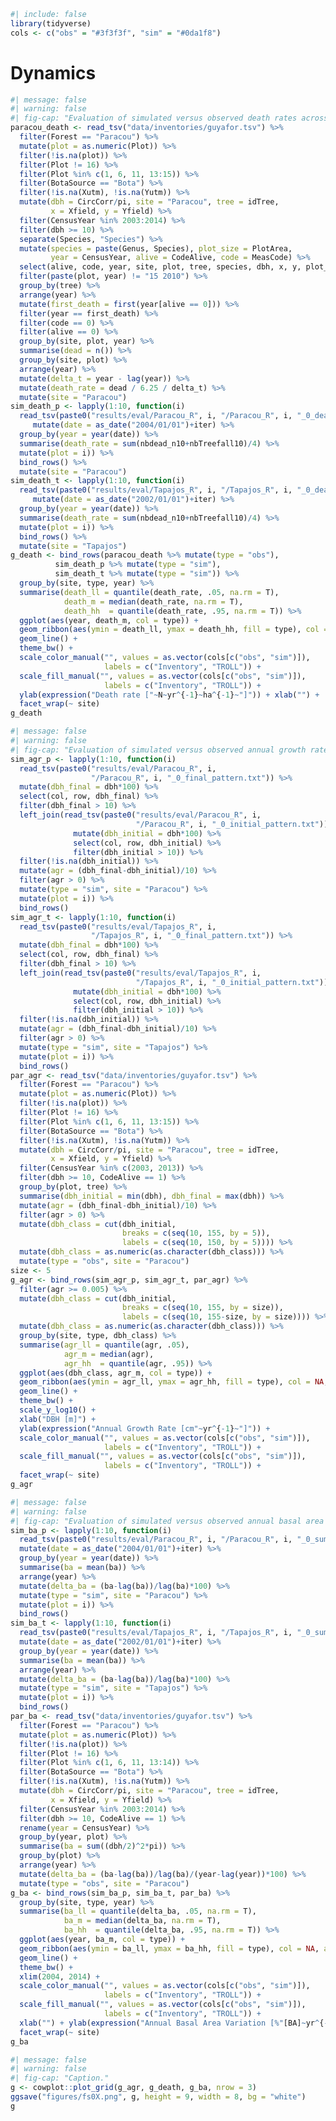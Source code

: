 ```r
#| include: false 
library(tidyverse) 
cols <- c("obs" = "#3f3f3f", "sim" = "#0da1f8")
```

# Dynamics

```r
#| message: false
#| warning: false
#| fig-cap: "Evaluation of simulated versus observed death rates across 10-years in Paracou."
paracou_death <- read_tsv("data/inventories/guyafor.tsv") %>% 
  filter(Forest == "Paracou") %>% 
  mutate(plot = as.numeric(Plot)) %>% 
  filter(!is.na(plot)) %>% 
  filter(Plot != 16) %>% 
  filter(Plot %in% c(1, 6, 11, 13:15)) %>% 
  filter(BotaSource == "Bota") %>% 
  filter(!is.na(Xutm), !is.na(Yutm)) %>% 
  mutate(dbh = CircCorr/pi, site = "Paracou", tree = idTree,
         x = Xfield, y = Yfield) %>% 
  filter(CensusYear %in% 2003:2014) %>% 
  filter(dbh >= 10) %>% 
  separate(Species, "Species") %>% 
  mutate(species = paste(Genus, Species), plot_size = PlotArea, 
         year = CensusYear, alive = CodeAlive, code = MeasCode) %>% 
  select(alive, code, year, site, plot, tree, species, dbh, x, y, plot_size) %>% 
  filter(paste(plot, year) != "15 2010") %>% 
  group_by(tree) %>% 
  arrange(year) %>% 
  mutate(first_death = first(year[alive == 0])) %>% 
  filter(year == first_death) %>% 
  filter(code == 0) %>% 
  filter(alive == 0) %>% 
  group_by(site, plot, year) %>% 
  summarise(dead = n()) %>% 
  group_by(site, plot) %>% 
  arrange(year) %>% 
  mutate(delta_t = year - lag(year)) %>% 
  mutate(death_rate = dead / 6.25 / delta_t) %>% 
  mutate(site = "Paracou")
sim_death_p <- lapply(1:10, function(i)
  read_tsv(paste0("results/eval/Paracou_R", i, "/Paracou_R", i, "_0_death.txt")) %>% 
     mutate(date = as_date("2004/01/01")+iter) %>% 
  group_by(year = year(date)) %>% 
  summarise(death_rate = sum(nbdead_n10+nbTreefall10)/4) %>% 
  mutate(plot = i)) %>% 
  bind_rows() %>% 
  mutate(site = "Paracou")
sim_death_t <- lapply(1:10, function(i)
  read_tsv(paste0("results/eval/Tapajos_R", i, "/Tapajos_R", i, "_0_death.txt")) %>% 
     mutate(date = as_date("2002/01/01")+iter) %>% 
  group_by(year = year(date)) %>% 
  summarise(death_rate = sum(nbdead_n10+nbTreefall10)/4) %>% 
  mutate(plot = i)) %>% 
  bind_rows() %>% 
  mutate(site = "Tapajos")
g_death <- bind_rows(paracou_death %>% mutate(type = "obs"),
          sim_death_p %>% mutate(type = "sim"),
          sim_death_t %>% mutate(type = "sim")) %>% 
  group_by(site, type, year) %>% 
  summarise(death_ll = quantile(death_rate, .05, na.rm = T),
            death_m = median(death_rate, na.rm = T),  
            death_hh  = quantile(death_rate, .95, na.rm = T)) %>% 
  ggplot(aes(year, death_m, col = type)) +
  geom_ribbon(aes(ymin = death_ll, ymax = death_hh, fill = type), col = NA, alpha = 0.2) +
  geom_line() +
  theme_bw() +
  scale_color_manual("", values = as.vector(cols[c("obs", "sim")]), 
                     labels = c("Inventory", "TROLL")) +
  scale_fill_manual("", values = as.vector(cols[c("obs", "sim")]), 
                     labels = c("Inventory", "TROLL")) +
  ylab(expression("Death rate ["~N~yr^{-1}~ha^{-1}~"]")) + xlab("") +
  facet_wrap(~ site)
g_death
```

```r
#| message: false
#| warning: false
#| fig-cap: "Evaluation of simulated versus observed annual growth rates across 10-years dependent on tree original diameter in Paracou."
sim_agr_p <- lapply(1:10, function(i)
  read_tsv(paste0("results/eval/Paracou_R", i, 
                  "/Paracou_R", i, "_0_final_pattern.txt")) %>% 
  mutate(dbh_final = dbh*100) %>% 
  select(col, row, dbh_final) %>% 
  filter(dbh_final > 10) %>% 
  left_join(read_tsv(paste0("results/eval/Paracou_R", i, 
                            "/Paracou_R", i, "_0_initial_pattern.txt")) %>% 
              mutate(dbh_initial = dbh*100) %>% 
              select(col, row, dbh_initial) %>% 
              filter(dbh_initial > 10)) %>% 
  filter(!is.na(dbh_initial)) %>% 
  mutate(agr = (dbh_final-dbh_initial)/10) %>% 
  filter(agr > 0) %>% 
  mutate(type = "sim", site = "Paracou") %>% 
  mutate(plot = i)) %>% 
  bind_rows()
sim_agr_t <- lapply(1:10, function(i)
  read_tsv(paste0("results/eval/Tapajos_R", i, 
                  "/Tapajos_R", i, "_0_final_pattern.txt")) %>% 
  mutate(dbh_final = dbh*100) %>% 
  select(col, row, dbh_final) %>% 
  filter(dbh_final > 10) %>% 
  left_join(read_tsv(paste0("results/eval/Tapajos_R", i, 
                            "/Tapajos_R", i, "_0_initial_pattern.txt")) %>% 
              mutate(dbh_initial = dbh*100) %>% 
              select(col, row, dbh_initial) %>% 
              filter(dbh_initial > 10)) %>% 
  filter(!is.na(dbh_initial)) %>% 
  mutate(agr = (dbh_final-dbh_initial)/10) %>% 
  filter(agr > 0) %>% 
  mutate(type = "sim", site = "Tapajos") %>% 
  mutate(plot = i)) %>% 
  bind_rows()
par_agr <- read_tsv("data/inventories/guyafor.tsv") %>% 
  filter(Forest == "Paracou") %>% 
  mutate(plot = as.numeric(Plot)) %>% 
  filter(!is.na(plot)) %>% 
  filter(Plot != 16) %>% 
  filter(Plot %in% c(1, 6, 11, 13:15)) %>% 
  filter(BotaSource == "Bota") %>% 
  filter(!is.na(Xutm), !is.na(Yutm)) %>% 
  mutate(dbh = CircCorr/pi, site = "Paracou", tree = idTree,
         x = Xfield, y = Yfield) %>% 
  filter(CensusYear %in% c(2003, 2013)) %>% 
  filter(dbh >= 10, CodeAlive == 1) %>% 
  group_by(plot, tree) %>% 
  summarise(dbh_initial = min(dbh), dbh_final = max(dbh)) %>% 
  mutate(agr = (dbh_final-dbh_initial)/10) %>% 
  filter(agr > 0) %>% 
  mutate(dbh_class = cut(dbh_initial, 
                         breaks = c(seq(10, 155, by = 5)), 
                         labels = c(seq(10, 150, by = 5)))) %>% 
  mutate(dbh_class = as.numeric(as.character(dbh_class))) %>% 
  mutate(type = "obs", site = "Paracou")
size <- 5
g_agr <- bind_rows(sim_agr_p, sim_agr_t, par_agr) %>% 
  filter(agr >= 0.005) %>% 
  mutate(dbh_class = cut(dbh_initial, 
                         breaks = c(seq(10, 155, by = size)), 
                         labels = c(seq(10, 155-size, by = size)))) %>% 
  mutate(dbh_class = as.numeric(as.character(dbh_class))) %>% 
  group_by(site, type, dbh_class) %>% 
  summarise(agr_ll = quantile(agr, .05),
            agr_m = median(agr),  
            agr_hh  = quantile(agr, .95)) %>% 
  ggplot(aes(dbh_class, agr_m, col = type)) +
  geom_ribbon(aes(ymin = agr_ll, ymax = agr_hh, fill = type), col = NA, alpha = 0.2) +
  geom_line() +
  theme_bw() +
  scale_y_log10() +
  xlab("DBH [m]") +
  ylab(expression("Annual Growth Rate [cm"~yr^{-1}~"]")) +
  scale_color_manual("", values = as.vector(cols[c("obs", "sim")]), 
                     labels = c("Inventory", "TROLL")) +
  scale_fill_manual("", values = as.vector(cols[c("obs", "sim")]), 
                     labels = c("Inventory", "TROLL")) +
  facet_wrap(~ site)
g_agr
```

```r
#| message: false
#| warning: false
#| fig-cap: "Evaluation of simulated versus observed annual basal area variation across 10-years in Paracou."
sim_ba_p <- lapply(1:10, function(i)
  read_tsv(paste0("results/eval/Paracou_R", i, "/Paracou_R", i, "_0_sumstats.txt")) %>% 
  mutate(date = as_date("2004/01/01")+iter) %>% 
  group_by(year = year(date)) %>% 
  summarise(ba = mean(ba)) %>% 
  arrange(year) %>% 
  mutate(delta_ba = (ba-lag(ba))/lag(ba)*100) %>% 
  mutate(type = "sim", site = "Paracou") %>% 
  mutate(plot = i)) %>% 
  bind_rows()
sim_ba_t <- lapply(1:10, function(i)
  read_tsv(paste0("results/eval/Tapajos_R", i, "/Tapajos_R", i, "_0_sumstats.txt")) %>% 
  mutate(date = as_date("2002/01/01")+iter) %>% 
  group_by(year = year(date)) %>% 
  summarise(ba = mean(ba)) %>% 
  arrange(year) %>% 
  mutate(delta_ba = (ba-lag(ba))/lag(ba)*100) %>% 
  mutate(type = "sim", site = "Tapajos") %>% 
  mutate(plot = i)) %>% 
  bind_rows()
par_ba <- read_tsv("data/inventories/guyafor.tsv") %>% 
  filter(Forest == "Paracou") %>% 
  mutate(plot = as.numeric(Plot)) %>% 
  filter(!is.na(plot)) %>% 
  filter(Plot != 16) %>% 
  filter(Plot %in% c(1, 6, 11, 13:14)) %>% 
  filter(BotaSource == "Bota") %>% 
  filter(!is.na(Xutm), !is.na(Yutm)) %>% 
  mutate(dbh = CircCorr/pi, site = "Paracou", tree = idTree,
         x = Xfield, y = Yfield) %>% 
  filter(CensusYear %in% 2003:2014) %>% 
  filter(dbh >= 10, CodeAlive == 1) %>% 
  rename(year = CensusYear) %>% 
  group_by(year, plot) %>% 
  summarise(ba = sum((dbh/2)^2*pi)) %>% 
  group_by(plot) %>% 
  arrange(year) %>% 
  mutate(delta_ba = (ba-lag(ba))/lag(ba)/(year-lag(year))*100) %>% 
  mutate(type = "obs", site = "Paracou")
g_ba <- bind_rows(sim_ba_p, sim_ba_t, par_ba) %>% 
  group_by(site, type, year) %>% 
  summarise(ba_ll = quantile(delta_ba, .05, na.rm = T),
            ba_m = median(delta_ba, na.rm = T),  
            ba_hh  = quantile(delta_ba, .95, na.rm = T)) %>% 
  ggplot(aes(year, ba_m, col = type)) +
  geom_ribbon(aes(ymin = ba_ll, ymax = ba_hh, fill = type), col = NA, alpha = 0.2) +
  geom_line() +
  theme_bw() +
  xlim(2004, 2014) +
  scale_color_manual("", values = as.vector(cols[c("obs", "sim")]), 
                     labels = c("Inventory", "TROLL")) +
  scale_fill_manual("", values = as.vector(cols[c("obs", "sim")]), 
                     labels = c("Inventory", "TROLL")) +
  xlab("") + ylab(expression("Annual Basal Area Variation [%"[BA]~yr^{-1}~"]")) +
  facet_wrap(~ site)
g_ba
```

```r
#| message: false
#| warning: false
#| fig-cap: "Caption."
g <- cowplot::plot_grid(g_agr, g_death, g_ba, nrow = 3)
ggsave("figures/fs0X.png", g, height = 9, width = 8, bg = "white")
g
```
